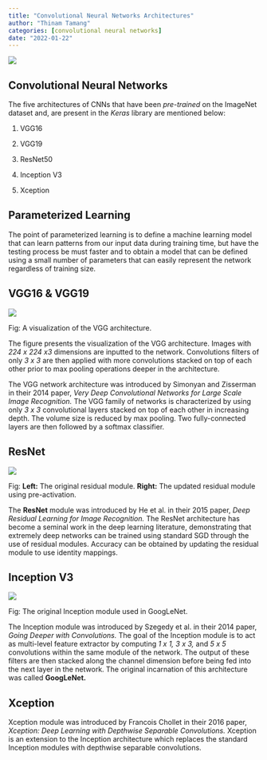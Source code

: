 ```yaml
---
title: "Convolutional Neural Networks Architectures"
author: "Thinam Tamang"
categories: [convolutional neural networks]
date: "2022-01-22"
---
```


![](./Neural-Network.png)

## Convolutional Neural Networks

The five architectures of CNNs that have been *pre-trained* on the ImageNet dataset and, are present in the *Keras* library are mentioned below:

1.  VGG16

2.  VGG19

3.  ResNet50

4.  Inception V3

5.  Xception

## Parameterized Learning

The point of parameterized learning is to define a machine learning model that can learn patterns from our input data during training time, but have the testing process be must faster and to obtain a model that can be defined using a small number of parameters that can easily represent the network regardless of training size.

## VGG16 & VGG19

![](./CNNs/image1.png)

Fig: A visualization of the VGG architecture.

The figure presents the visualization of the VGG architecture. Images with *224 x 224 x3* dimensions are inputted to the network. Convolutions filters of only *3 x 3* are then applied with more convolutions stacked on top of each other prior to max pooling operations deeper in the architecture.

The VGG network architecture was introduced by Simonyan and Zisserman in their 2014 paper, *Very Deep Convolutional Networks for Large Scale Image Recognition.* The VGG family of networks is characterized by using only *3 x 3* convolutional layers stacked on top of each other in increasing depth. The volume size is reduced by max pooling. Two fully-connected layers are then followed by a softmax classifier.

## ResNet

![](./CNNs/image2.png)

Fig: **Left:** The original residual module. **Right:** The updated residual module using pre-activation.

The **ResNet** module was introduced by He et al. in their 2015 paper, *Deep Residual Learning for Image Recognition.* The ResNet architecture has become a seminal work in the deep learning literature, demonstrating that extremely deep networks can be trained using standard SGD through the use of residual modules. Accuracy can be obtained by updating the residual module to use identity mappings.

## Inception V3

![](./CNNs/image3.png)

Fig: The original Inception module used in GoogLeNet.

The Inception module was introduced by Szegedy et al. in their 2014 paper, *Going Deeper with Convolutions.* The goal of the Inception module is to act as multi-level feature extractor by computing *1 x 1, 3 x 3,* and *5 x 5* convolutions within the same module of the network. The output of these filters are then stacked along the channel dimension before being fed into the next layer in the network. The original incarnation of this architecture was called **GoogLeNet.**

## Xception

Xception module was introduced by Francois Chollet in their 2016 paper, *Xception: Deep Learning with Depthwise Separable Convolutions.* Xception is an extension to the Inception architecture which replaces the standard Inception modules with depthwise separable convolutions.
